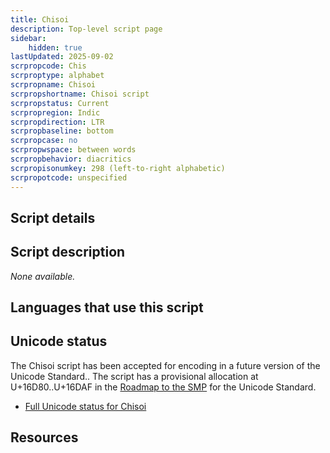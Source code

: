 ```yaml
---
title: Chisoi
description: Top-level script page
sidebar:
    hidden: true
lastUpdated: 2025-09-02
scrpropcode: Chis
scrproptype: alphabet
scrpropname: Chisoi
scrpropshortname: Chisoi script
scrpropstatus: Current
scrpropregion: Indic
scrpropdirection: LTR
scrpropbaseline: bottom
scrpropcase: no
scrpropwspace: between words
scrpropbehavior: diacritics
scrpropisonumkey: 298 (left-to-right alphabetic)
scrpropotcode: unspecified
---
```



## Script details

<ScriptDetails />

## Script description

_None available._

## Languages that use this script

<WsList script='Chis' wsMax='5' />

## Unicode status

The Chisoi script has been accepted for encoding in a future version of the Unicode Standard.. The script has a provisional allocation at U+16D80..U+16DAF in the [Roadmap to the SMP](http://www.unicode.org/roadmaps/smp/) for the Unicode Standard.

- [Full Unicode status for Chisoi](/scrlang/unicode/chis-unicode)



## Resources

<ScriptResources detailSummary='seemore' />

